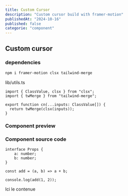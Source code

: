 ```yaml
---
title: Custom Cursor
description: "Custom cursor build with framer-motion"
publishedAt: "2024-10-16"
published: false
categorie: "component"
---
```


## Custom cursor

### dependencies

```bash
npm i framer-motion clsx tailwind-merge
```

lib/utils.ts

```tsx utils.ts
import { ClassValue, clsx } from "clsx";
import { twMerge } from "tailwind-merge";
 
export function cn(...inputs: ClassValue[]) {
  return twMerge(clsx(inputs));
}
```
### Component preview

### Component source code
```tsx testComponents.tsx
interface Props {
    a: number;
    b: number;
}

const add = (a, b) => a + b;

console.log(add(1, 2));
```

Ici le contenue
